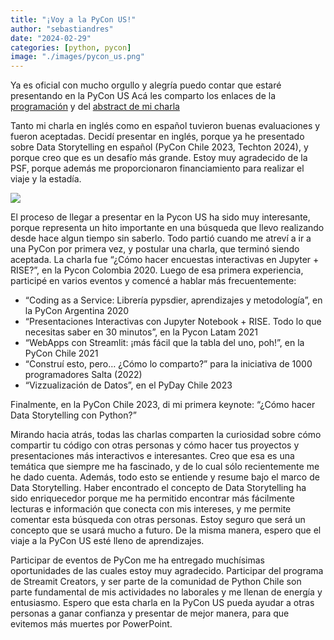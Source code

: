 ```yaml
---
title: "¡Voy a la PyCon US!"
author: "sebastiandres"
date: "2024-02-29"
categories: [python, pycon]
image: "./images/pycon_us.png"
---
```


Ya es oficial con mucho orgullo y alegría puedo contar que estaré presentando en la PyCon US
Acá les comparto los enlaces de la [programación](https://us.pycon.org/2024/schedule/) y del [abstract de mi charla](https://us.pycon.org/2024/schedule/presentation/19/)

Tanto mi charla en inglés como en español tuvieron buenas evaluaciones y fueron aceptadas. Decidí presentar en inglés, porque ya he presentado sobre Data Storytelling en español (PyCon Chile 2023, Techton 2024), y porque creo que es un desafío más grande. Estoy muy agradecido de la PSF, porque además me proporcionaron financiamiento para realizar el viaje y la estadía.

![](./images/pycon_talk_wide.png)

El proceso de llegar a presentar en la Pycon US ha sido muy interesante, porque representa un hito importante en una búsqueda que llevo realizando desde hace algun tiempo sin saberlo. Todo partió cuando me atreví a ir a una PyCon por primera vez, y postular una charla, que terminó siendo aceptada. La charla fue "¿Cómo hacer encuestas interactivas en Jupyter + RISE?", en la Pycon Colombia 2020. Luego de esa primera experiencia, participé en varios eventos y comencé a hablar más frecuentemente:

* "Coding as a Service: Librería pypsdier, aprendizajes y metodología", en la PyCon Argentina 2020
* "Presentaciones Interactivas con Jupyter Notebook + RISE. Todo lo que necesitas saber en 30 minutos", en la Pycon Latam 2021
* "WebApps con Streamlit: ¡más fácil que la tabla del uno, poh!", en la PyCon Chile 2021
* "Construí esto, pero... ¿Cómo lo comparto?" para la iniciativa de 1000 programadores Salta (2022)
* "Vizzualización de Datos", en el PyDay Chile 2023

Finalmente, en la PyCon Chile 2023, di mi primera keynote: "¿Cómo hacer Data Storytelling con Python?"  

Mirando hacia atrás, todas las charlas comparten la curiosidad sobre cómo compartir tu código con otras personas y cómo hacer tus proyectos y presentaciones más interactivos e interesantes. Creo que esa es una temática que siempre me ha fascinado, y de lo cual sólo recientemente me he dado cuenta. Además, todo esto se entiende y resume bajo el marco de Data Storytelling. Haber encontrado el concepto de Data Storytelling ha sido enriquecedor porque me ha permitido encontrar más fácilmente lecturas e información que conecta con mis intereses, y me permite comentar esta búsqueda con otras personas. Estoy seguro que será un concepto que se usará mucho a futuro. De la misma manera, espero que el viaje a la PyCon US esté lleno de aprendizajes.

Participar de eventos de PyCon me ha entregado muchísimas oportunidades de las cuales estoy muy agradecido. Participar del programa de Streamit Creators, y ser parte de la comunidad de Python Chile son parte fundamental de mis actividades no laborales y me llenan de energía y entusiasmo. Espero que esta charla en la PyCon US pueda ayudar a otras personas a ganar confianza y presentar de mejor manera, para que evitemos más muertes por PowerPoint.
